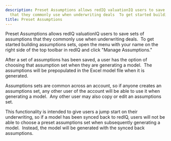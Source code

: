```yaml
---
description: Preset Assumptions allows redIQ valuationIQ users to save sets of assumptions
  that they commonly use when underwriting deals  To get started building assumpt...
title: Preset Assumptions
---
```


Preset Assumptions allows redIQ valuationIQ users to save sets of assumptions that they commonly use when underwriting deals.  To get started building assumptions sets, open the menu with your name on the right side of the top toolbar in redIQ and click "Manage Assumptions."


After a set of assumptions has been saved, a user has the option of choosing that assumption set when they are generating a model.  The assumptions will be prepopulated in the Excel model file when it is generated.  


Assumptions sets are common across an account, so if anyone creates an assumptions set, any other user of the account will be able to use it when generating a model.  Any other user may also copy or edit an assumptions set.


This functionality is intended to give users a jump start on their underwriting, so if a model has been synced back to redIQ, users will not be able to choose a preset assumptions set when subsequently generating a model.  Instead, the model will be generated with the synced back assumptions.